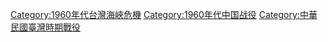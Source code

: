 [[Category:1960年代台灣海峽危機|Category:1960年代台灣海峽危機]]
[[Category:1960年代中国战役|Category:1960年代中国战役]]
[[Category:中華民國臺灣時期戰役|Category:中華民國臺灣時期戰役]]